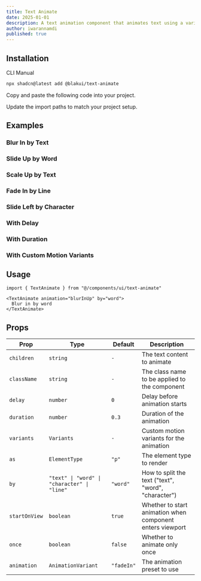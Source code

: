 ```yaml
---
title: Text Animate
date: 2025-01-01
description: A text animation component that animates text using a variety of different animations.
author: iwarannamdi
published: true
---
```


<ComponentPreview name="text-animate-demo" />

## Installation

<Tabs defaultValue="cli">

<TabsList>
  <TabsTrigger value="cli">CLI</TabsTrigger>
  <TabsTrigger value="manual">Manual</TabsTrigger>
</TabsList>
<TabsContent value="cli">

```bash
npx shadcn@latest add @blakui/text-animate
```

</TabsContent>

<TabsContent value="manual">

<Steps>

<Step>Copy and paste the following code into your project.</Step>

<ComponentSource name="text-animate" />

<Step>Update the import paths to match your project setup.</Step>

</Steps>

</TabsContent>

</Tabs>

## Examples

### Blur In by Text

<ComponentPreview name="text-animate-demo-2" />

### Slide Up by Word

<ComponentPreview name="text-animate-demo-3" />

### Scale Up by Text

<ComponentPreview name="text-animate-demo-4" />

### Fade In by Line

<ComponentPreview name="text-animate-demo-5" />

### Slide Left by Character

<ComponentPreview name="text-animate-demo-6" />

### With Delay

<ComponentPreview name="text-animate-demo-7" />

### With Duration

<ComponentPreview name="text-animate-demo-8" />

### With Custom Motion Variants

<ComponentPreview name="text-animate-demo-9" />

## Usage

```tsx showLineNumbers
import { TextAnimate } from "@/components/ui/text-animate"
```

```tsx showLineNumbers
<TextAnimate animation="blurInUp" by="word">
  Blur in by word
</TextAnimate>
```

## Props

| Prop          | Type                                        | Default    | Description                                               |
| ------------- | ------------------------------------------- | ---------- | --------------------------------------------------------- |
| `children`    | `string`                                    | `-`        | The text content to animate                               |
| `className`   | `string`                                    | `-`        | The class name to be applied to the component             |
| `delay`       | `number`                                    | `0`        | Delay before animation starts                             |
| `duration`    | `number`                                    | `0.3`      | Duration of the animation                                 |
| `variants`    | `Variants`                                  | `-`        | Custom motion variants for the animation                  |
| `as`          | `ElementType`                               | `"p"`      | The element type to render                                |
| `by`          | `"text" \| "word" \| "character" \| "line"` | `"word"`   | How to split the text ("text", "word", "character")       |
| `startOnView` | `boolean`                                   | `true`     | Whether to start animation when component enters viewport |
| `once`        | `boolean`                                   | `false`    | Whether to animate only once                              |
| `animation`   | `AnimationVariant`                          | `"fadeIn"` | The animation preset to use                               |
